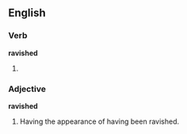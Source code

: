==English==
===Verb===
'''ravished'''

#{{past of|[[ravish]]}}

===Adjective===
'''ravished'''

#Having the appearance of having been ravished.